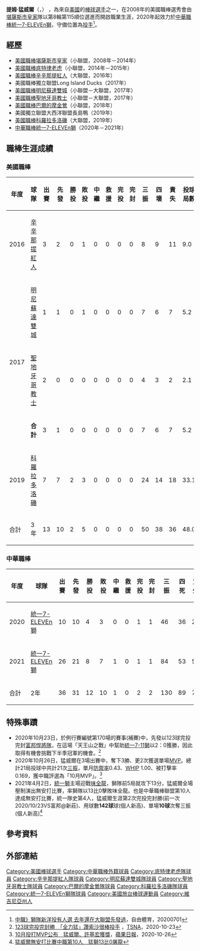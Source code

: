 {{Multiple issues|
{{Missing information|1=特殊事迹|time=2020-07-16T10:09:58+00:00}}
{{Refimprove|time=2020-07-16T10:09:58+00:00}}
}}
{{Infobox CPBL player|
|name=提姆·猛威爾<br>Tim Melville|
|image=Tim Melville (48011042722) (cropped).jpg|
|width=300|
|position=投手|
|team=|
|number=|
|bats=右|
|throws=右|
|birthdate={{birth_date_and_age|1989|10|9|mf=y}}|
|birthplace={{USA}}[[維吉尼亞州|維吉尼亞州]][[亞歷山卓_(維吉尼亞州)|亞歷山卓]]|
|debutleague=美國職棒
|debutdate=4月10日
|debutyear=2016年
|debutteam=辛辛那提紅人
|statyear=2019年球季
|stat1label=勝投－敗投
|stat1value=2－5
|stat2label=中繼－救援
|stat2value=0－0
|stat3label=三振－四死
|stat3value=39－29
|stat4label=防禦率
|stat4value=6.75
|debut2league=中華職棒
|debut2date=8月23日
|debut2year=2020年
|debut2team=統一7-ELEVEn獅
|stat2year=2021年球季
|stat21label=勝投－敗投
|stat21value=12－10
|stat22label=中繼－救援
|stat22value=1－0
|stat23label=三振－四壞
|stat23value=130－80
|stat24label=防禦率
|stat24value=3.47
|teams=<nowiki></nowiki> 
'''MLB'''
*[[辛辛那提紅人|辛辛那提紅人]]（2016年）
*[[明尼蘇達雙城|明尼蘇達雙城]]（2017年）
*[[聖地牙哥教士|聖地牙哥教士]]（2017年）
*[[科羅拉多洛磯|科羅拉多洛磯]]（2019年）
'''CPBL'''
*[[統一7-ELEVEn獅|統一7-ELEVEn獅]]（2020年－2021年）
|awards=<nowiki></nowiki>
*1次[[中華職棒總冠軍賽|總冠軍]]：2020
}}

'''提姆·猛威爾'''（{{lang-en|Tim Melville}}，{{bd|1989年|10月9日}}） ，為來自[[美國|美國]]的[[棒球|棒球]][[選手|選手]]之一，在2008年的美國職棒選秀會由[[堪薩斯市皇家|堪薩斯市皇家]]隊以第8輪第115順位選進而開啟職業生涯，2020年起效力於[[中華職棒|中華職棒]][[統一7-ELEVEn獅|統一7-ELEVEn獅]]，守備位置為[[投手|投手]]<ref>[https://sports.ltn.com.tw/news/breakingnews/3214858 中職》獅隊新洋投有人選 去年還在大聯盟先發過]，自由體育，20200701</ref>。

==經歷==
*[[美國職棒|美國職棒]][[堪薩斯市皇家|堪薩斯市皇家]]（小聯盟，2008年－2014年）
*[[美國職棒|美國職棒]][[底特律老虎|底特律老虎]]（小聯盟，2014年－2015年）
*[[美國職棒|美國職棒]][[辛辛那提紅人|辛辛那提紅人]]（大聯盟，2016年）
*美國職棒獨立聯盟Long Island Ducks（2017年）
*[[美國職棒|美國職棒]][[明尼蘇達雙城|明尼蘇達雙城]]（小聯盟－大聯盟，2017年）
*[[美國職棒|美國職棒]][[聖地牙哥教士|聖地牙哥教士]]（小聯盟－大聯盟，2017年）
*[[美國職棒|美國職棒]][[巴爾的摩金鶯|巴爾的摩金鶯]]（小聯盟，2018年）
*美國獨立聯盟大西洋聯盟長島鴨（2019年）
*[[美國職棒|美國職棒]][[科羅拉多洛磯|科羅拉多洛磯]]（大聯盟，2019年）
*[[中華職棒|中華職棒]][[統一7-ELEVEn獅|統一7-ELEVEn獅]]（2020年－2021年）

==職棒生涯成績==
===美國職棒===
{| class="wikitable" width="1000px"
|- align="center"
!年度!!球隊!!出賽!!先發!!勝投!!敗投!!中繼!!救援!!完投!!完封!!三振!!四壞!!責失!!投球局數!!自責分率!!被上壘率
|- align="center"
|2016||[[辛辛那提紅人|辛辛那提紅人]]||3||2||0||1||0||0||0||0||8||9||11||9.0||11.00||2.78
|- align="center"
|rowspan=3|2017||[[明尼蘇達雙城|明尼蘇達雙城]]||1||1||0||1||0||0||0||0||7||6||7||5.2||13.50||2.10
|- align="center"
|[[聖地牙哥教士|聖地牙哥教士]]||2||0||0||0||0||0||0||0||4||3||2||2.1||7.71||2.57
|- align="center"
|'''合計'''||3||1||0||0||0||0||0||0||7||6||7||5.2||11.12||2.29
|- align="center"
|2019||[[科羅拉多洛磯|科羅拉多洛磯]]||7||7||2||3||0||0||0||0||24||14||18||33.1||4.86||1.44
|- style="color:black; background-color:#333366;color:white" align="center"
|合計||3年||13||10||2||5||0||0||0||0||50||38||36||48.0||6.75||1.79 
|}

===中華職棒===
{| class="wikitable" width="1000px"
|- align="center"
!年度!!球隊!!出賽!!先發!!勝投!!敗投!!中繼!!救援!!完投!!完封!!三振!!四死!!責失!!投球局數!!防禦率!!被上壘率
|- align="center"
|2020||[[統一7-ELEVEn獅|統一7-ELEVEn獅]]||10||10||4||3||0||0||1||1||46||36||20||61.1||2.93||1.34
|- align="center"
|2021||[[統一7-ELEVEn獅|統一7-ELEVEn獅]]||26||21||8||7||1||0||1||1||84||53||51||122.2||3.74||1.36
|- style="color:black; background-color:#F75000;color:#FFFFFF" align="center"
|合計||2年||36||31||12||10||1||0||2||2||130||89||71||183.3||3.47||1.35
|}

==特殊事蹟==
*2020年10月23日，於例行賽編號第170場的賽事(補賽)中，先發以123球完投完封[[富邦悍將隊|富邦悍將隊]]，在這場「天王山之戰」中幫助[[統一7-11獅|統一7-11獅]]以2：0獲勝，因此取得有機會挑戰下半季冠軍的機會。<ref>[https://tsna.com/article/35848 123球完投完封勝　「全力猛」讚索沙很棒投手] {{Wayback|url=https://tsna.com/article/35848 |date=20220126012549 }}，[[TSNA|TSNA]]，2020-10-23</ref>
*2020年10月26日，猛威爾在3場出賽中，奪下3勝、更2次獲選單場[[MVP|MVP]]。總計21局投球中共計21次[[三振|三振]]，單月[[防禦率|防禦率]]0.43、[[WHIP|WHIP]] 1.00、被打擊率0.169，獲中職評選為「10月MVP」。<ref>[https://tw.appledaily.com/sports/20201026/GP6GSDCSWZGFVE3XVZFR3DQQH4/ 10月投打MVP公布　猛威爾、許基宏獲獎]，[[蘋果日報|蘋果日報]]，2020-10-26</ref>
*2021年4月2日，[[統一7-ELEVEn獅|統一獅]]主場迎戰[[味全龍|味全龍]]，獅隊前5局就攻下13分，猛威爾全場壓制演出無安打比賽，率獅隊以13比0擊敗味全龍。也是中華職棒聯盟第10人達成無安打比賽，統一隊史第4人，猛威爾生涯第2次完投完封勝(前一次2020/10/23VS富邦@新莊)、用球數'''142球'''球(個人新高)、單場'''10球'''次奪三振(個人新高)<ref>[https://sports.ettoday.net/news/1952316?redirect=1 猛威爾無安打比賽中職第10人　猛獅13比0屠龍]</ref>

== 參考資料 ==
{{reflist}}

==外部連結==

{{start box}}
{{s-before|[[瑞安·維爾杜戈|瑞安]]}}
{{s-title|[[中華職棒無安打比賽列表|中華職棒無安打比賽]]締造者|2021年4月2日}}
{{s-after|最近一次}}
{{end box}}

{{台灣棒球維基館|猛威爾T.M}}
{{中華職棒球員資料|id=006208|name=猛威爾}}
{{統一7-ELEVEn獅2020年中華職棒總冠軍}}
{{中華職棒無安打比賽}}
{{DEFAULTSORT:Tim Melville}}
[[Category:美國棒球選手|Category:美國棒球選手]]
[[Category:中華職棒外籍球員|Category:中華職棒外籍球員]]
[[Category:底特律老虎隊球員|Category:底特律老虎隊球員]]
[[Category:辛辛那提紅人隊球員|Category:辛辛那提紅人隊球員]]
[[Category:明尼蘇達雙城隊球員|Category:明尼蘇達雙城隊球員]]
[[Category:聖地牙哥教士隊球員|Category:聖地牙哥教士隊球員]]
[[Category:巴爾的摩金鶯隊球員|Category:巴爾的摩金鶯隊球員]]
[[Category:科羅拉多洛磯隊球員|Category:科羅拉多洛磯隊球員]]
[[Category:統一7-ELEVEn獅隊球員|Category:統一7-ELEVEn獅隊球員]]
[[Category:美國旅台棒球運動員|Category:美國旅台棒球運動員]]
[[Category:維吉尼亞州人|Category:維吉尼亞州人]]